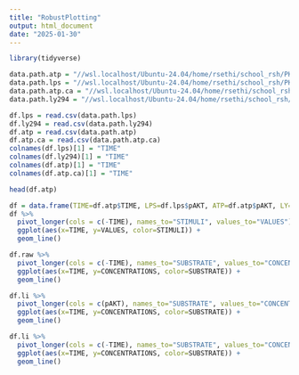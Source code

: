 ---
title: "RobustPlotting"
output: html_document
date: "2025-01-30"
---

```{r echo=TRUE, results='hide', error=FALSE, message=FALSE, warning=FALSE}
library(tidyverse)
```

```{r include=FALSE}
data.path.atp = "//wsl.localhost/Ubuntu-24.04/home/rsethi/school_rsh/PKH/systems_modelling_toolkit/data/pi3k_pten_totals/current_fit_atp.csv"
data.path.lps = "//wsl.localhost/Ubuntu-24.04/home/rsethi/school_rsh/PKH/systems_modelling_toolkit/data/pi3k_pten_totals/current_fit_lps.csv"
data.path.atp.ca = "//wsl.localhost/Ubuntu-24.04/home/rsethi/school_rsh/PKH/systems_modelling_toolkit/data/pi3k_pten_totals/current_fit_atp_ca.csv"
data.path.ly294 = "//wsl.localhost/Ubuntu-24.04/home/rsethi/school_rsh/PKH/systems_modelling_toolkit/data/pi3k_pten_totals/current_fit_ly294.csv"
```

```{r}
df.lps = read.csv(data.path.lps)
df.ly294 = read.csv(data.path.ly294)
df.atp = read.csv(data.path.atp)
df.atp.ca = read.csv(data.path.atp.ca)
colnames(df.lps)[1] = "TIME"
colnames(df.ly294)[1] = "TIME"
colnames(df.atp)[1] = "TIME"
colnames(df.atp.ca)[1] = "TIME"
```

```{r}
head(df.atp)
```

```{r}
df = data.frame(TIME=df.atp$TIME, LPS=df.lps$pAKT, ATP=df.atp$pAKT, LY=df.ly294$pAKT, ATP_Ca=df.atp.ca$pAKT)
df %>%
  pivot_longer(cols = c(-TIME), names_to="STIMULI", values_to="VALUES") %>%
  ggplot(aes(x=TIME, y=VALUES, color=STIMULI)) +
  geom_line()
```


```{r}
df.raw %>%
  pivot_longer(cols = c(-TIME), names_to="SUBSTRATE", values_to="CONCENTRATIONS") %>%
  ggplot(aes(x=TIME, y=CONCENTRATIONS, color=SUBSTRATE)) +
  geom_line()
```

```{r}
df.li %>%
  pivot_longer(cols = c(pAKT), names_to="SUBSTRATE", values_to="CONCENTRATIONS") %>%
  ggplot(aes(x=TIME, y=CONCENTRATIONS, color=SUBSTRATE)) +
  geom_line()
```

```{r}
df.li %>%
  pivot_longer(cols = c(-TIME), names_to="SUBSTRATE", values_to="CONCENTRATIONS") %>%
  ggplot(aes(x=TIME, y=CONCENTRATIONS, color=SUBSTRATE)) +
  geom_line()
```

